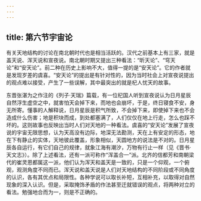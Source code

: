 ```yaml
---
---
---
```

title: 第六节宇宙论
---



有关天地结构的讨论在南北朝时代也是相当活跃的。汉代之前基本上有三家，就是盖天说、浑天说和宣夜说。南北朝时期又提出三种看法：“昕天论”、“穹天论”和“安天论”。前二种在历史上影响不大，值得一提的是“安天论”。它的作者就是发现岁差的虞喜。“安天论”的提出是有针对性的，因为当时社会上对宣夜说提出的观点难以接受，产生了一些误解，其中最突出的就是杞人忧天的故事。

东晋张湛为之作注的《列子·天瑞》篇载，有一位杞国人听到宣夜说认为日月星辰自然浮生虚空之中，就害怕天会掉下来，而地也会崩坏，于是，终日寝食不安，身无所寄。懂事的人解释说，日月星辰是积气所致，不会掉下来，即使掉下来也不会造成什么伤害；地是积块而成，到处都塞满了，人们仅仅在地上行走，怎么也踩不坏的。这则故事也反映出当时人们对天地的一种看法。虞喜的“安天论”发展了宣夜说的宇宙无限思想，认为天高没有边际，地深无法勘测，天在上有安定的形态，地在下有静止的实体，天地彼此覆盖，形象相似，天圆地方的说法是不对的。日月星辰各自运行，有它们自己的规律，就象江海有潮汐，万物有行止一样（见《晋书·天文志》）。除了上述看法，还有一派可称作“浑盖合一”派。北齐的信都芳和南朝梁代的崔灵恩都属这一派，他们认为浑天和盖天是一致的，只是一个仰观，一个俯观，观测角度不同而已。浑天说和盖天说是人们对天地结构的不同阶段或不同角度的认识，各有其优点和局限性。各种学说可以取长补短，互相补充，以取得对自然现象的深入认识。但是，采取掩饰矛盾的作法甚至迁就错误的观点，将两种对立的看法。勉强地合而为一，则是不正确的。